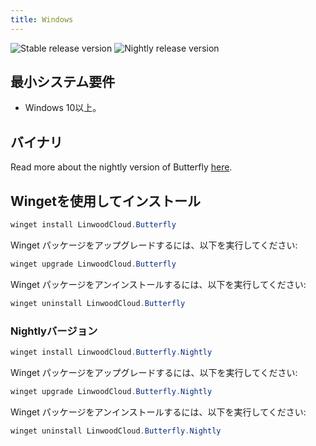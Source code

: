 ```yaml
---
title: Windows
---
```


![Stable release version](https://img.shields.io/badge/dynamic/yaml?color=c4840d&label=Stable&query=%24.version&url=https%3A%2F%2Fraw.githubusercontent.com%2FLinwoodDev%2Fbutterfly%2Fstable%2Fapp%2Fpubspec.yaml&style=for-the-badge)
![Nightly release version](https://img.shields.io/badge/dynamic/yaml?color=f7d28c&label=Nightly&query=%24.version&url=https%3A%2F%2Fraw.githubusercontent.com%2FLinwoodDev%2Fbutterfly%2Fnightly%2Fapp%2Fpubspec.yaml&style=for-the-badge)


## 最小システム要件

- Windows 10以上。

## バイナリ

<Tabs>
<TabItem label="Stable">
  <CardGrid>
    <DownloadButton after="/downloads/post-windows" href="https://github.com/LinwoodDev/butterfly/releases/download/stable/linwood-butterfly-windows-setup-x86_64.exe" title="Setup"/>
    <DownloadButton after="/downloads/post-windows" href="https://github.com/LinwoodDev/butterfly/releases/download/stable/linwood-butterfly-windows-x86_64.zip" title="Portable"/>
  </CardGrid>
</TabItem>
<TabItem label="Nightly">
  <CardGrid>
    <DownloadButton after="/downloads/post-windows" href="https://github.com/LinwoodDev/butterfly/releases/download/nightly/linwood-butterfly-windows-setup-x86_64.exe" title="Setup"/>
    <DownloadButton after="/downloads/post-windows" href="https://github.com/LinwoodDev/butterfly/releases/download/nightly/linwood-butterfly-windows-x86_64.zip" title="Portable"/>
  </CardGrid>
</TabItem>
</Tabs>

Read more about the nightly version of Butterfly [here](/nightly).

## Wingetを使用してインストール

```powershell
winget install LinwoodCloud.Butterfly
```

Winget パッケージをアップグレードするには、以下を実行してください:

```powershell
winget upgrade LinwoodCloud.Butterfly
```

Winget パッケージをアンインストールするには、以下を実行してください:

```powershell
winget uninstall LinwoodCloud.Butterfly
```

### Nightlyバージョン

```powershell
winget install LinwoodCloud.Butterfly.Nightly
```

Winget パッケージをアップグレードするには、以下を実行してください:

```powershell
winget upgrade LinwoodCloud.Butterfly.Nightly
```

Winget パッケージをアンインストールするには、以下を実行してください:

```powershell
winget uninstall LinwoodCloud.Butterfly.Nightly
```

